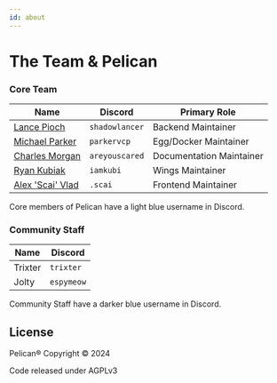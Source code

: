 ```yaml
---
id: about
---
```


# The Team & Pelican

### Core Team

| Name                                                   | Discord         | Primary Role               |
|--------------------------------------------------------|-----------------|----------------------------|
| [Lance Pioch](https://github.com/lancepioch)           | `shadowlancer`  | Backend Maintainer         |
| [Michael Parker](https://github.com/parkervcp)         | `parkervcp`     | Egg/Docker Maintainer      |
| [Charles Morgan](https://github.com/notAreYouScared)   | `areyouscared`  | Documentation Maintainer   |
| [Ryan Kubiak](https://github.com/iamkubi)              | `iamkubi`       | Wings Maintainer           |
| [Alex 'Scai' Vlad](https://github.com/alexevladgabriel)| `.scai`         | Frontend Maintainer        |

Core members of Pelican have a light blue username in Discord.

### Community Staff

| Name                                | Discord       |
|-------------------------------------|---------------|
| Trixter                             | `trixter`     |
| Jolty                               | `espymeow`    |

Community Staff have a darker blue username in Discord.

## License

Pelican® Copyright © 2024

Code released under AGPLv3
